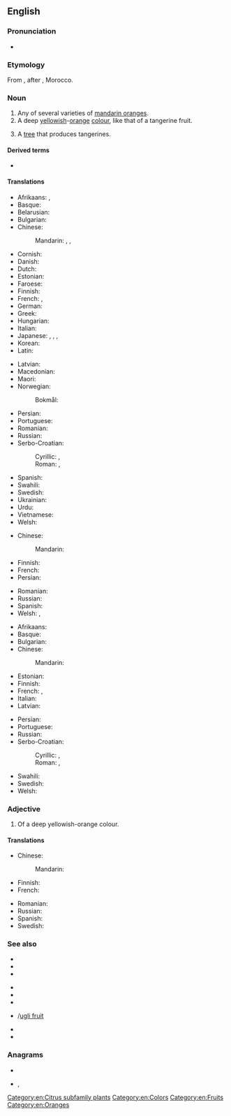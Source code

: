 {{also|Tangerine}}
==English==
{{wikipedia}}

===Pronunciation===
* {{IPA|/ˈtæn.dʒəˌɹin/|/ˈtæn.dʒɜɹˌin/|lang=en}}

===Etymology===
From {{etyl|fr|en}} {{m|fr|Tanger}} {{suffix||ine|lang=en}}, after {{w|Tangier}}, Morocco.

===Noun===
{{en-noun}}

# Any of several varieties of [[mandarin orange]]s.
# A deep [[yellow]]ish-[[orange]] [[colour]], like that of a tangerine fruit.
#: {{color panel|F28500}}
# A [[tree]] that produces tangerines.

====Derived terms====
* {{l|en|tangelo}}

====Translations====
{{trans-top|fruit}}
* Afrikaans: {{t+|af|nartjie}}, {{t+|af|mandaryn}}
* Basque: {{t+|eu|mandarina}}
* Belarusian: {{t|be|мандары́н|m|sc=Cyrl}}
* Bulgarian: {{t+|bg|мандари́на|f}}
* Chinese:
*: Mandarin: {{t+|cmn|橘子|tr=júzi|sc=Hani}}, {{t+|cmn|甌柑}}, {{t+|cmn|瓯柑|tr=ōugān}}
* Cornish: {{t|kw|tanjerin|m}}
* Danish: {{t+|da|mandarin|c}}
* Dutch: {{t+|nl|mandarijn|c}}
* Estonian: {{t|et|mandariin}}
* Faroese: {{t|fo|mandarin|f}}
* Finnish: {{t+|fi|mandariini}}
* French: {{t+|fr|tangerine|f}}, {{t+|fr|mandarine|f}}
* German: {{t+|de|Mandarine|f}}
* Greek: {{t+|el|μανταρίνι|n}}
* Hungarian: {{t+|hu|mandarin}}
* Italian: {{t+|it|mandarino|m}}
* Japanese: {{t|ja|タンジェリン|tr=tanjerin|sc=Jpan}}, {{t+|ja|みかん|tr=mikan}}, {{t+|ja|ミカン|tr=mikan|sc=Jpan}}, {{t+|ja|蜜柑|tr=みかん, mikan|sc=Jpan}}
* Korean: {{t+|ko|귤|sc=Hang}}
* Latin: {{t|la|citrus tangerina|f}}
{{trans-mid}}
* Latvian: {{t|lv|mandarīns|m}}
* Macedonian: {{t|mk|мандарина|f}}
* Maori: {{t|mi|manarini}}
* Norwegian:
*: Bokmål: {{t|nb|tangerin|m}}
* Persian: {{t+|fa|نارنگی|tr=nârengi|sc=fa-Arab}}
* Portuguese: {{t+|pt|tangerina|f}}
* Romanian: {{t|ro|tangerină|f}}
* Russian: {{t+|ru|мандари́н|m}}
* Serbo-Croatian:
*: Cyrillic: {{t|sh|тангерина|f|sc=Cyrl}}, {{t|sh|мандарина|f|sc=Cyrl}}
*: Roman: {{t+|sh|tangerina|f}}, {{t+|sh|mandarina|f}}
* Spanish: {{t+|es|mandarina|f}}
* Swahili: {{t+|sw|chenza}}
* Swedish: {{t+|sv|tangerin|c}}
* Ukrainian: {{t|uk|мандари́н|m|sc=Cyrl}}
* Urdu: {{t|ur|طنجہ کا باشندہ|tr=tunja ka bashinda}}
* Vietnamese: {{t|vi|quýt|alt=quả quýt}}
* Welsh: {{t|cy|tanjerîn|m|f}}
{{trans-bottom}}

{{trans-top|colour}}
* Chinese:
*: Mandarin: {{t-needed|cmn}}
* Finnish: {{t+|fi|mandariini}}
* French: {{t+|fr|mandarine}}
* Persian: {{t+|fa|نارنجی|tr=nârenji}}
{{trans-mid}}
* Romanian: {{t+|ro|portocaliu}}
* Russian: {{t-needed|ru}}
* Spanish: {{t+|es|naranja|m}}
* Welsh: {{t|cy|tanjerîn}}, {{t|cy|melyngoch}}
{{trans-bottom}}

{{trans-top|tree}}
* Afrikaans: {{t|af|nartjieboom}}
* Basque: {{t+|eu|mandarinondo}}
* Bulgarian: {{t+|bg|мандари́на|f}}
* Chinese:
*: Mandarin: {{t-needed|cmn}}
* Estonian: {{t|et|mandariinipuu}}
* Finnish: {{t|fi|mandariinipuu}}
* French: {{t|fr|tangerinier|f}}, {{t+|fr|mandarinier|m}}
* Italian: {{t+|it|mandarino|m}}
* Latvian: {{t|lv|mandarīns|m}}
{{trans-mid}}
* Persian: {{t+|fa|نارنگی|tr=nârengi}}
* Portuguese: {{t+|pt|tangerineira|f}}
* Russian: {{t+|ru|мандари́н|m}}
* Serbo-Croatian:
*: Cyrillic: {{t|sh|тангерина|f|sc=Cyrl}}, {{t|sh|мандарина|f|sc=Cyrl}}
*: Roman: {{t+|sh|tangerina|f}}, {{t+|sh|mandarina|f}}
* Swahili: {{t|sw|mchenza}}
* Swedish: {{t|sv|tangerinträd|n}}
* Welsh: {{t|cy|tanjerîn|m|f}}
{{trans-bottom}}

===Adjective===
{{en-adj|?}}

# Of a deep yellowish-orange colour.

====Translations====
{{trans-top|colour}}
* Chinese:
*: Mandarin: {{t-needed|cmn}}
* Finnish: {{t|fi|[[mandariinin]] [[värinen]]}}
* French: {{t+|fr|mandarine}}
{{trans-mid}}
* Romanian: {{t+|ro|portocaliu}}
* Russian: {{t+|ru|мандари́новый}}
* Spanish: {{t+|es|anaranjado}}
* Swedish: {{t|sv|orangeröd}}
{{trans-bottom}}

===See also===
{{top3}}
* {{l|en|clementine}}
* {{l|en|mandarine}}
* {{l|en|minneola}}
{{mid3}}
* {{l|en|nartjie}}
* {{l|en|ortanique}}
* {{l|en|satsuma}}
{{mid3}}
* {{l|en|ugli}}/[[ugli fruit]]
* {{l|en|Van der Hum}}
* {{l|en|Appendix:Colors}}
{{bottom}}

===Anagrams===
* {{l|en|antigreen}}
* {{l|en|argentine}}, {{l|en|Argentine}}

[[Category:en:Citrus subfamily plants]]
[[Category:en:Colors]]
[[Category:en:Fruits]]
[[Category:en:Oranges]]
